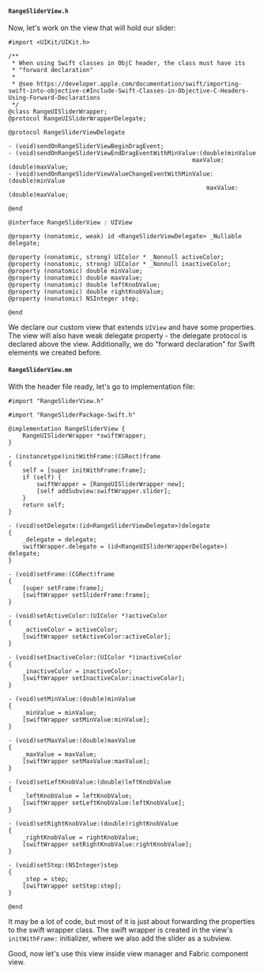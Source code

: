 #### `RangeSliderView.h`

Now, let's work on the view that will hold our slider:

```objc title="ios/RangeSliderView.h"
#import <UIKit/UIKit.h>

/**
 * When using Swift classes in ObjC header, the class must have its
 * "forward declaration"
 * 
 * @see https://developer.apple.com/documentation/swift/importing-swift-into-objective-c#Include-Swift-Classes-in-Objective-C-Headers-Using-Forward-Declarations
 */
@class RangeUISliderWrapper;
@protocol RangeUISliderWrapperDelegate;

@protocol RangeSliderViewDelegate

- (void)sendOnRangeSliderViewBeginDragEvent;
- (void)sendOnRangeSliderViewEndDragEventWithMinValue:(double)minValue
                                                    maxValue:(double)maxValue;
- (void)sendOnRangeSliderViewValueChangeEventWithMinValue:(double)minValue
                                                        maxValue:(double)maxValue;

@end

@interface RangeSliderView : UIView

@property (nonatomic, weak) id <RangeSliderViewDelegate> _Nullable delegate;

@property (nonatomic, strong) UIColor * _Nonnull activeColor;
@property (nonatomic, strong) UIColor * _Nonnull inactiveColor;
@property (nonatomic) double minValue;
@property (nonatomic) double maxValue;
@property (nonatomic) double leftKnobValue;
@property (nonatomic) double rightKnobValue;
@property (nonatomic) NSInteger step;

@end
```

We declare our custom view that extends `UIView` and have some properties.
The view will also have weak delegate property - the delegate protocol is declared above the view.
Additionally, we do "forward declaration" for Swift elements we created before.

#### `RangeSliderView.mm`

With the header file ready, let's go to implementation file:

```objc title="ios/RangeSliderView.mm"
#import "RangeSliderView.h"

#import "RangeSliderPackage-Swift.h"

@implementation RangeSliderView {
    RangeUISliderWrapper *swiftWrapper;
}

- (instancetype)initWithFrame:(CGRect)frame
{
    self = [super initWithFrame:frame];
    if (self) {
        swiftWrapper = [RangeUISliderWrapper new];
        [self addSubview:swiftWrapper.slider];
    }
    return self;
}

- (void)setDelegate:(id<RangeSliderViewDelegate>)delegate
{
    _delegate = delegate;
    swiftWrapper.delegate = (id<RangeUISliderWrapperDelegate>) delegate;
}

- (void)setFrame:(CGRect)frame
{
    [super setFrame:frame];
    [swiftWrapper setSliderFrame:frame];
}

- (void)setActiveColor:(UIColor *)activeColor
{
    _activeColor = activeColor;
    [swiftWrapper setActiveColor:activeColor];
}

- (void)setInactiveColor:(UIColor *)inactiveColor
{
    _inactiveColor = inactiveColor;
    [swiftWrapper setInactiveColor:inactiveColor];
}

- (void)setMinValue:(double)minValue
{
    _minValue = minValue;
    [swiftWrapper setMinValue:minValue];
}

- (void)setMaxValue:(double)maxValue
{
    _maxValue = maxValue;
    [swiftWrapper setMaxValue:maxValue];
}

- (void)setLeftKnobValue:(double)leftKnobValue
{
    _leftKnobValue = leftKnobValue;
    [swiftWrapper setLeftKnobValue:leftKnobValue];
}

- (void)setRightKnobValue:(double)rightKnobValue
{
    _rightKnobValue = rightKnobValue;
    [swiftWrapper setRightKnobValue:rightKnobValue];
}

- (void)setStep:(NSInteger)step
{
    _step = step;
    [swiftWrapper setStep:step];
}

@end
```

It may be a lot of code, but most of it is just about forwarding the properties to the swift wrapper class.
The swift wrapper is created in the view's `initWithFrame:` initializer, where we also add the slider as a subview.

Good, now let's use this view inside view manager and Fabric component view.
